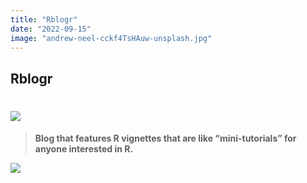 ```yaml
---
title: "Rblogr"
date: "2022-09-15"
image: "andrew-neel-cckf4TsHAuw-unsplash.jpg"
---
```


## **Rblogr** 

# ![](https://img.shields.io/badge/%E2%8F%B3-Ongoing%20project-orange)

> **Blog that features R vignettes that are like "mini-tutorials" for anyone interested in R.**

<p align="center">

[![](https://img.shields.io/badge/%F0%9F%94%8D-Click%20here%20to%20view%20blog-blue)](https://bradfordjohnson.github.io/rblogr/)

</p>
